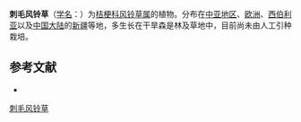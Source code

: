 {{Speciesbox
| name = 刺毛风铃草
| status = 
| status_system = 
| image = Campanula sibirica.jpg
| genus = Campanula
| species = sibirica
| authority = L.
}}

'''刺毛风铃草'''（[[学名|学名]]：{{lang|la|''Campanula sibirica''}}）为[[桔梗科|桔梗科]][[风铃草属|风铃草属]]的植物。分布在[[中亚地区|中亚地区]]、[[欧洲|欧洲]]、[[西伯利亚|西伯利亚]]以及[[中国大陆|中国大陆]]的[[新疆|新疆]]等地，多生长在干旱森是林及草地中，目前尚未由人工引种栽培。

== 参考文献 ==
<div class="references-small">
* {{cite web| url =http://www.bioinfo.cn/db05/KmzwSpecies.php?action=view&id=2871| title =刺毛风铃草| work =《中国高等植物数据库全库》| publisher =中国科学院微生物研究所| author =昆明植物研究所| accessdate =2009-02-23| deadurl =yes| archiveurl =https://web.archive.org/web/20160305043949/http://www.bioinfo.cn/db05/KmzwSpecies.php?action=view&id=2871| archivedate =2016-03-05}}
</div>
{{Taxonbar|from=Q1238990}}

[[Category:风铃草属|刺毛风铃草]]


{{植物小作品}}